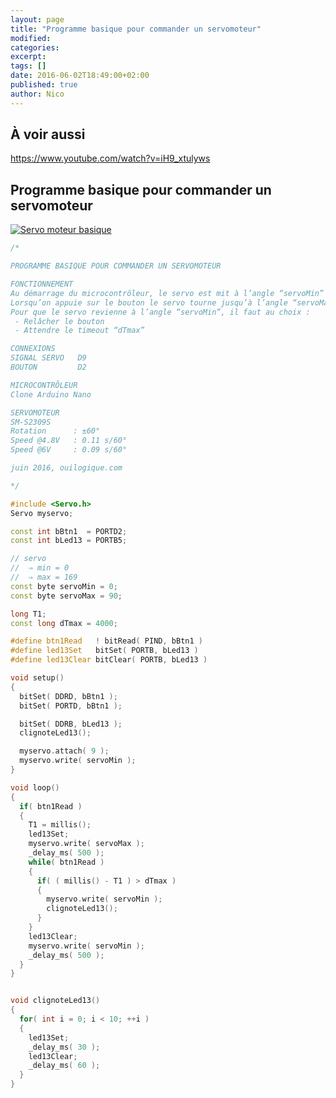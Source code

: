 ```yaml
---
layout: page
title: "Programme basique pour commander un servomoteur"
modified:
categories:
excerpt:
tags: []
date: 2016-06-02T18:49:00+02:00
published: true
author: Nico
---
```


## À voir aussi

<https://www.youtube.com/watch?v=iH9_xtulyws>

## Programme basique pour commander un servomoteur

[![Servo moteur basique][image-1]][image-1]

```c++
/*

PROGRAMME BASIQUE POUR COMMANDER UN SERVOMOTEUR

FONCTIONNEMENT
Au démarrage du microcontrôleur, le servo est mit à l’angle “servoMin”
Lorsqu’on appuie sur le bouton le servo tourne jusqu’à l’angle “servoMax”
Pour que le servo revienne à l’angle “servoMin”, il faut au choix :
 - Relâcher le bouton
 - Attendre le timeout “dTmax”

CONNEXIONS
SIGNAL SERVO   D9
BOUTON         D2

MICROCONTRÔLEUR
Clone Arduino Nano

SERVOMOTEUR
SM-S2309S
Rotation      : ±60°
Speed @4.8V   : 0.11 s/60°
Speed @6V     : 0.09 s/60°

juin 2016, ouilogique.com

*/

#include <Servo.h>
Servo myservo;

const int bBtn1  = PORTD2;
const int bLed13 = PORTB5;

// servo
//  ⇒ min = 0
//  ⇒ max = 169
const byte servoMin = 0;
const byte servoMax = 90;

long T1;
const long dTmax = 4000;

#define btn1Read   ! bitRead( PIND, bBtn1 )
#define led13Set   bitSet( PORTB, bLed13 )
#define led13Clear bitClear( PORTB, bLed13 )

void setup()
{
  bitSet( DDRD, bBtn1 );
  bitSet( PORTD, bBtn1 );

  bitSet( DDRB, bLed13 );
  clignoteLed13();

  myservo.attach( 9 );
  myservo.write( servoMin );
}

void loop()
{
  if( btn1Read )
  {
    T1 = millis();
    led13Set;
    myservo.write( servoMax );
    _delay_ms( 500 );
    while( btn1Read )
    {
      if( ( millis() - T1 ) > dTmax )
      {
        myservo.write( servoMin );
        clignoteLed13();
      }
    }
    led13Clear;
    myservo.write( servoMin );
    _delay_ms( 500 );
  }
}


void clignoteLed13()
{
  for( int i = 0; i < 10; ++i )
  {
    led13Set;
    _delay_ms( 30 );
    led13Clear;
    _delay_ms( 60 );
  }
}
```

[image-1]: ./images/2016-06-02-servomoteur-basique_lowres.jpg
